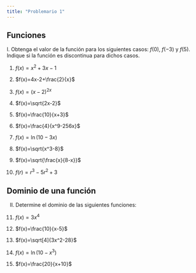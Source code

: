 ```yaml
---
title: "Problemario 1"
---
```


## Funciones

I. Obtenga el valor de la función para los siguientes casos: $f(0)$, $f(-3)$ y $f(5)$. Indique si la función es discontinua para dichos casos.

1. $f(x)=x^2+3x-1$

2. $f(x)=4x-2+\frac{2}{x}$

3. $f(x)=(x-2)^{2x}$

3. $f(x)=\sqrt{2x-2}$

4. $f(x)=\frac{10}{x+3}$

4. $f(x)=\frac{4}{x^9-256x}$

5. $f(x)=\ln{(10-3x)}$

5. $f(x)=\sqrt{x^3-8}$

7. $f(x)=\sqrt{\frac{x}{8-x}}$

10. $f(r)=r^3-5r^2+3$

## Dominio de una función

II. Determine el dominio de las siguientes funciones:

11. $f(x)=3x^4$

7. $f(x)=\frac{10}{x-5}$

8. $f(x)=\sqrt[4]{3x^2-28}$

9. $f(x)=\ln(10-x^3)$

10. $f(x)=\frac{20}{x+10}$